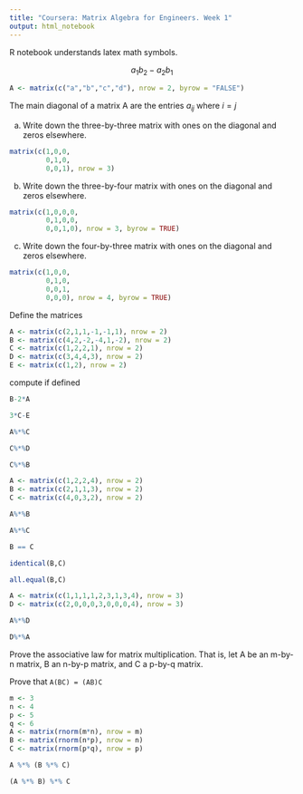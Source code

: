```yaml
---
title: "Coursera: Matrix Algebra for Engineers. Week 1"
output: html_notebook
---
```


R notebook understands latex math symbols.

$$a_1b_2 - a_2b_1$$


```r
A <- matrix(c("a","b","c","d"), nrow = 2, byrow = "FALSE")

```
The main diagonal of a matrix A are the entries 
$a_{ij}$ where $i = j$

(a) Write down the three-by-three matrix with ones on the diagonal and zeros elsewhere.

```r
matrix(c(1,0,0,
         0,1,0,
         0,0,1), nrow = 3)
```

(b) Write down the three-by-four matrix with ones on the diagonal and zeros elsewhere.
```r
matrix(c(1,0,0,0,
         0,1,0,0,
         0,0,1,0), nrow = 3, byrow = TRUE)
```

(c) Write down the four-by-three matrix with ones on the diagonal and zeros elsewhere.
```r
matrix(c(1,0,0,
         0,1,0,
         0,0,1,
         0,0,0), nrow = 4, byrow = TRUE)
```

Define the matrices

```r
A <- matrix(c(2,1,1,-1,-1,1), nrow = 2)
B <- matrix(c(4,2,-2,-4,1,-2), nrow = 2)
C <- matrix(c(1,2,2,1), nrow = 2)
D <- matrix(c(3,4,4,3), nrow = 2)
E <- matrix(c(1,2), nrow = 2)
```
compute if defined

```r
B-2*A
```

```r
3*C-E
```

```r
A%*%C
```


```r
C%*%D
```


```r
C%*%B
```

```r
A <- matrix(c(1,2,2,4), nrow = 2)
B <- matrix(c(2,1,1,3), nrow = 2)
C <- matrix(c(4,0,3,2), nrow = 2)

```

```r
A%*%B
```


```r
A%*%C
```


```r
B == C
```


```r
identical(B,C)
```


```r
all.equal(B,C)
```




```r
A <- matrix(c(1,1,1,1,2,3,1,3,4), nrow = 3)
D <- matrix(c(2,0,0,0,3,0,0,0,4), nrow = 3)
```

```r
A%*%D
```


```r
D%*%A
```

Prove the associative law for matrix multiplication. 
That is, let 
A be an m-by-n matrix, 
B an n-by-p matrix, and 
C a p-by-q matrix.

Prove that `A(BC) = (AB)C`

```r
m <- 3
n <- 4
p <- 5
q <- 6
A <- matrix(rnorm(m*n), nrow = m)
B <- matrix(rnorm(n*p), nrow = n)
C <- matrix(rnorm(p*q), nrow = p)

```

```r
A %*% (B %*% C) 
```

```r
(A %*% B) %*% C
```

